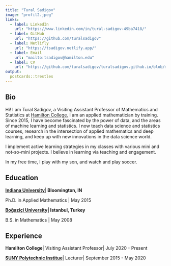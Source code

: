 ```yaml
---
title: "Tural Sadigov"
image: "profil2.jpeg"
links:
  - label: LinkedIn
    url: "https://www.linkedin.com/in/tural-sadigov-49ba7418/"
  - label: GitHub
    url: "https://github.com/turalsadigov"
  - label: Netlifly
    url: "https://tsadigov.netlify.app/"
  - label: Email
    url: "mailto:tsadigov@hamilton.edu"
  - label: CV
    url: "https://github.com/turalsadigov/turalsadigov.github.io/blob/main/CV.pdf"
output:
  postcards::trestles
---
```


## Bio

Hi! I am Tural Sadigov, a Visiting Assistant Professor of Mathematics and Statistics at [Hamilton College.](https://www.hamilton.edu/) I am an applied mathematician by training. Since 2015, I have become fascinated by the power of data, and the areas of machine learning and statistics. I now teach data science and statistics courses, research in the intersection of applied mathematics and deep learning, and keep up with new innovations in the data science world.

I implement active learning strategies in my classes with various mini and not-so-mini projects. I believe in learning via teaching and engagement.

In my free time, I play with my son, and watch and play soccer.

## Education

[**Indiana University**](https://www.indiana.edu/)\| **Bloomington, IN**

Ph.D. in Applied Mathematics \| May 2015

[**Boğaziçi University**](http://www.boun.edu.tr/en_US)**\| Istanbul, Turkey**

B.S. in Mathematics \| May 2008

## Experience

**Hamilton College**\| Visiting Assistant Professor\| July 2020 - Present

[**SUNY Polytechnic Institue**](https://sunypoly.edu/)\| Lecturer\| September 2015 - May 2020

